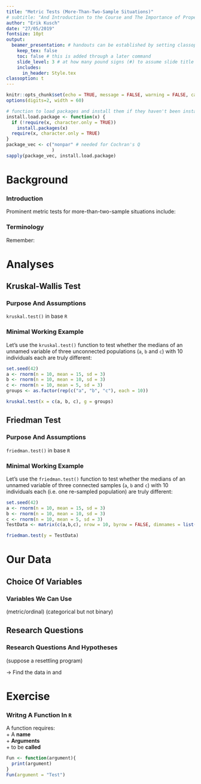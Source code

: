 ```yaml
---
title: "Metric Tests (More-Than-Two-Sample Situations)"
# subtitle: "And Introduction to the Course and The Importance of Proper Statistics"
author: "Erik Kusch"
date: "27/05/2019"
fontsize: 10pt
output: 
  beamer_presentation: # handouts can be established by setting classoption: "handout" instead of classoption: t
    keep_tex: false
    toc: false # this is added through a later command
    slide_level: 3 # at how many pound signs (#) to assume slide title level
    includes:
      in_header: Style.tex
classoption: t
---
```


```r
knitr::opts_chunk$set(echo = TRUE, message = FALSE, warning = FALSE, cache = TRUE, cache.lazy=TRUE, tidy.opts=list(width.cutoff=50),tidy=TRUE, fig.height=8)
options(digits=2, width = 60)

# function to load packages and install them if they haven't been installed yet
install.load.package <- function(x) {
  if (!require(x, character.only = TRUE))
    install.packages(x)
  require(x, character.only = TRUE)
}
package_vec <- c("nonpar" # needed for Cochran's Q
                 )
sapply(package_vec, install.load.package)
```

<!--- ####### TOC (use this if you want ## headers to be included in the toc)--------------------
---------------------------------------  --->

\tableofcontents[subsubsectionstyle=hide]

<!--- ####### Inferential Statistics-------------------------------------------------------------
---------------------------------------  --->
# Background
### Introduction
\begin{center}
Metric tests are used to compare parameters of metric/ordinal variable values among groups/individuals.
\end{center}
\pause
\vspace{.2cm}
Prominent metric tests for more-than-two-sample situations include:
\begin{itemize}
\item \textbf{Kruskal-Wallis Test}
\item \textbf{Friedman Test}
\item t Test (dealt with in Seminar 12)
\item ...
\end{itemize}

### Terminology

Remember:
\begin{itemize}
\vspace{.3cm}
\item \textbf{Got two samples?}
  \begin{itemize}
  \item \textit{Independent.} $\rightarrow$ Mann-Whitney U Test
  \item \textit{Dependent.} $\rightarrow$ Wilcoxon Signed Rank Test
  \end{itemize}
  \vspace{.1cm}
\item \textbf{Got more than two samples?}
  \begin{itemize}
  \item \textit{Independent.} $\rightarrow$ Kruskal-Wallis Test
  \item \textit{Dependent.} $\rightarrow$ Friedman Test
  \end{itemize}
\end{itemize}

# Analyses
## Kruskal-Wallis Test
### Purpose And Assumptions
\textbf{Kruskal-Wallis Test} \flushright `kruskal.test()` in base `R`  
\vspace{-10pt}
\begin{table}[c]
  \centering
  \resizebox{\textwidth}{!}{%
  \begin{tabular}{L{0.2\linewidth}L{0.8\linewidth}}
    \textit{Purpose:} &  To identify whether groups of variable values are different from one another. \vspace{5pt} \\
    \pause
    $H_0$ & \textit{There is no difference in characteristics of the response variable values in dependence of the classes of the predictor variable.}\\
    \pause
    \textit{Assumptions:} & 
      \begin{itemize}
      \item Predictor variable is categorical (not binary!)
      \item Response variable is ordinal or metric
      \item Variable values are \textbf{independent} (not paired)
      \end{itemize}
     \\
  \end{tabular}}
\end{table}

### Minimal Working Example
Let's use the `kruskal.test()` function to test whether the medians of an unnamed variable of three unconnected populations (`a`, `b` and `c`) with 10 individuals each are truly different:
\vspace{.2cm}
\scriptsize
```r
set.seed(42)
a <- rnorm(n = 10, mean = 15, sd = 3)
b <- rnorm(n = 10, mean = 10, sd = 3)
c <- rnorm(n = 10, mean = 5, sd = 3)
groups <- as.factor(rep(c("a", "b", "c"), each = 10))

kruskal.test(x = c(a, b, c), g = groups)
```

## Friedman Test
### Purpose And Assumptions
\textbf{Friedman Test} \flushright `friedman.test()` in base `R`  
\vspace{-10pt}
\begin{table}[c]
  \centering
  \resizebox{\textwidth}{!}{%
  \begin{tabular}{L{0.2\linewidth}L{0.8\linewidth}}
    \textit{Purpose:} &  To identify whether groups of variable values are different from one another. \vspace{5pt} \\
    \pause
    $H_0$ & \textit{There is no difference in characteristics of the response variable values in dependence of the classes of the predictor variable.}\\
    \pause
    \textit{Assumptions:} & 
      \begin{itemize}
      \item Predictor variable is categorical (not binary!)
      \item Response variable is ordinal or metric
      \item Variable values are \textbf{dependent} (paired)
      \end{itemize}
     \\
  \end{tabular}}
\end{table}

### Minimal Working Example
Let's use the `friedman.test()` function to test whether the medians of an unnamed variable of three connected samples (`a`, `b` and `c`) with 10 individuals each (i.e. one re-sampled population) are truly different:
\vspace{.2cm}
\scriptsize
```r
set.seed(42)
a <- rnorm(n = 10, mean = 15, sd = 3)
b <- rnorm(n = 10, mean = 10, sd = 3)
c <- rnorm(n = 10, mean = 5, sd = 3)
TestData <- matrix(c(a,b,c), nrow = 10, byrow = FALSE, dimnames = list(1:10, c("a", "b", "c")))

friedman.test(y = TestData)
```

# Our Data
## Choice Of Variables
### Variables We Can Use

\begincols[T]
  \begincol{.5\linewidth}
    \textbf{Response variables} (metric/ordinal)
    \visible<2->{
    \begin{itemize}
    \item Weight
    \item Height
    \item Wing Chord
    \item Nesting Height
    \item Number of Eggs
    \item Egg Weight
    \item Home Range
    \end{itemize} 
    }
\endcol
\begincol{.5\linewidth}
  \pause \pause
    \textbf{Predictor variables} (categorical but not binary)
    \visible<4->{
    \begin{itemize}
    \item Home Range (3 levels - Small, Medium, Large)
    \item Site Index (11 levels)
    \item Predator Presence/Type (3 levels - Avian vs. Non-Avian vs. None)
    \item Climate (3 levels - Continental, Semi-Coastal, Coastal)
    \end{itemize} 
    }
\endcol
\endcols

## Research Questions
### Research Questions And Hypotheses
\begin{center}
So which of our major research questions (seminar 6) can we answer?
\end{center}

\small
\begincols[T]
  \begincol{.5\linewidth}
  \pause
    \textbf{Kruskal-Wallis Test}
    \begin{itemize}
    \item \textit{Site-wise variation:} Do characteristics of \textit{Passer domesticus} depend on the site they are recorded at?
    \item \textit{Climate Warming/Extremes:} Does sparrow morphology depend on climate?
    \item \textit{Predation:} Does nesting height depend on predator characteristics?
    \item \textit{Competition:} Does home range depend on climate?
    \end{itemize} 
\endcol
\begincol{.5\linewidth}
  \pause
    \textbf{Friedman Test} (suppose a resettling program)
    \begin{itemize}
    \item \textit{Climate Warming/Extremes:} Does sparrow morphology change depend on climate?
    \item \textit{Predation:} Does nesting height depend on predator characteristics?
    \item \textit{Competition:} Does home range depend on climate?
    \end{itemize} 
    \footnotesize
    $\rightarrow$ Find the data in \linebreak \textit{2a - Sparrow\_ResettledSIMA\_READY.rds} \linebreak and 
    \textit{2b - Sparrow\_ResettledSIUK\_READY.rds}
\endcol
\endcols

# Exercise

### Writng A Function In `R`
\begin{center}
Establishing \textit{user-defined} functions is at the \textbf{heart of `R`}!
\end{center}

A function requires:  
+ A **name**  
+ **Arguments**  
+ to be **called**
```r
Fun <- function(argument){
  print(argument)
}
Fun(argument = "Test")
```
